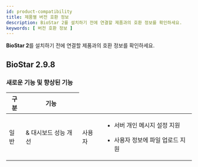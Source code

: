 ```yaml
---
id: product-compatibility
title: 제품별 버전 호환 정보
description: BioStar 2를 설치하기 전에 연결할 제품과의 호환 정보를 확인하세요.
keywords: [ 버전 호환 정보 ]
---
```


**BioStar 2**를 설치하기 전에 연결할 제품과의 호환 정보를 확인하세요.

## BioStar 2.9.8

### 새로운 기능 및 향상된 기능

<Table>
<Thead>

<Th>구분</Th>

<Th>기능</Th>

</Thead>
<Tbody>
<Row>

<Td>일반</Td>

<Td><Cmd sid='common.gnb.report' /> & 대시보드 성능 개선</Td>

</Row>
<Row>

<Td>사용자</Td>

<Td>

* 서버 개인 메시지 설정 지원

* 사용자 정보에 파일 업로드 지원

</Td>

</Row>
</Tbody>

</Table>
